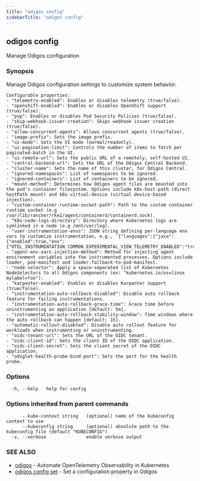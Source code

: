 ```yaml
---
title: "odigos config"
sidebarTitle: "odigos config"
---
```

## odigos config

Manage Odigos configuration

### Synopsis

Manage Odigos configuration settings to customize system behavior.

	Configurable properties:
	- "telemetry-enabled": Enables or disables telemetry (true/false).
	- "openshift-enabled": Enables or disables OpenShift support (true/false).
	- "psp": Enables or disables Pod Security Policies (true/false).
	- "skip-webhook-issuer-creation": Skips webhook issuer creation (true/false).
	- "allow-concurrent-agents": Allows concurrent agents (true/false).
	- "image-prefix": Sets the image prefix.
	- "ui-mode": Sets the UI mode (normal/readonly).
	- "ui-pagination-limit": Controls the number of items to fetch per paginated-batch in the UI.
	- "ui-remote-url": Sets the public URL of a remotely, self-hosted UI.
	- "central-backend-url": Sets the URL of the Odigos Central Backend.
	- "cluster-name": Sets the name of this cluster, for Odigos Central.
	- "ignored-namespaces": List of namespaces to be ignored.
	- "ignored-containers": List of containers to be ignored.
	- "mount-method": Determines how Odigos agent files are mounted into the pod's container filesystem. Options include k8s-host-path (direct hostPath mount) and k8s-virtual-device (virtual device-based injection).
	- "custom-container-runtime-socket-path": Path to the custom container runtime socket (e.g /var/lib/rancher/rke2/agent/containerd/containerd.sock).
	- "k8s-node-logs-directory": Directory where Kubernetes logs are symlinked in a node (e.g /mnt/var/log).
	- "user-instrumentation-envs": JSON string defining per-language env vars to customize instrumentation, e.g., `{"languages":{"java":{"enabled":true,"env":{"OTEL_INSTRUMENTATION_COMMON_EXPERIMENTAL_VIEW_TELEMETRY_ENABLED":"true"}}}}`
	- "agent-env-vars-injection-method": Method for injecting agent environment variables into the instrumented processes. Options include loader, pod-manifest and loader-fallback-to-pod-manifest.
	- "node-selector": Apply a space-separated list of Kubernetes NodeSelectors to all Odigos components (ex: "kubernetes.io/os=linux mylabel=foo").
	- "karpenter-enabled": Enables or disables Karpenter support (true/false).
	- "instrumentation-auto-rollback-disabled": Disable auto rollback feature for failing instrumentations.
	- "instrumentation-auto-rollback-grace-time": Grace time before uninstrumenting an application [default: 5m].
	- "instrumentation-auto-rollback-stability-window": Time windows where the auto rollback can happen [default: 1h].
	- "automatic-rollout-disabled": Disable auto rollout feature for workloads when instrumenting or uninstrumenting.
	- "oidc-tenant-url": Sets the URL of the OIDC tenant.
	- "oidc-client-id": Sets the client ID of the OIDC application.
	- "oidc-client-secret": Sets the client secret of the OIDC application.
	- "odiglet-health-probe-bind-port": Sets the port for the health probe.
	

### Options

```
  -h, --help   help for config
```

### Options inherited from parent commands

```
      --kube-context string   (optional) name of the kubeconfig context to use
      --kubeconfig string     (optional) absolute path to the kubeconfig file (default "KUBECONFIG")
  -v, --verbose               enable verbose output
```

### SEE ALSO

* [odigos](/cli/odigos)	 - Automate OpenTelemetry Observability in Kubernetes
* [odigos config set](/cli/odigos_config_set)	 - Set a configuration property in Odigos